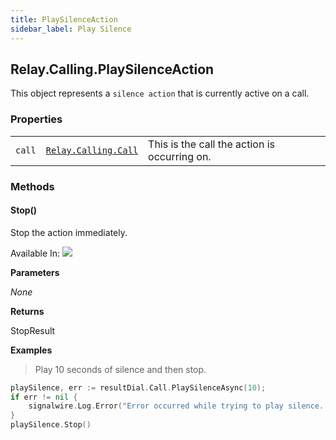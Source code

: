 ```yaml
---
title: PlaySilenceAction
sidebar_label: Play Silence
---
```


[link]: /sdks/reference/realtime-sdk/v2/sdks/golang/calling/call

## Relay.Calling.PlaySilenceAction

This object represents a `silence action` that is currently active on a call.

### Properties

|    |   |   |
| -: | - | - |
| `call` | [`Relay.Calling.Call`][link] | This is the call the action is occurring on. |


### Methods

<div class="method-definitions"></div>

#### Stop()

Stop the action immediately.

Available In: <img class="method-available-tag" src="https://img.shields.io/badge/-v1.0+-brightgreen.svg" />

**Parameters**

_None_

**Returns**

StopResult

**Examples**

> Play 10 seconds of silence and then stop.

```go
playSilence, err := resultDial.Call.PlaySilenceAsync(10); 
if err != nil {
	signalwire.Log.Error("Error occurred while trying to play silence. Err: %v\n", err)
}
playSilence.Stop()
```